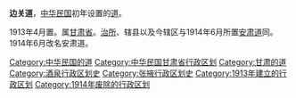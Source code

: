 '''边关道'''，[[中华民国|中华民国]]初年设置的[[道_(行政区划)|道]]。

1913年4月置。属[[甘肅省_(中華民國)|甘肃省]]。[[治所|治所]]、辖县以及今辖区与1914年6月所置[[安肃道|安肃道]]同。1914年6月改名安肃道。

{{中华民国大陆时期行政区划小作品}}
{{DEFAULTSORT:B}}
[[Category:中华民国的道|Category:中华民国的道]]
[[Category:中华民国甘肃省行政区划|Category:中华民国甘肃省行政区划]]
[[Category:甘肃的道|Category:甘肃的道]]
[[Category:酒泉行政区划史|Category:酒泉行政区划史]]
[[Category:张掖行政区划史|Category:张掖行政区划史]]
[[Category:1913年建立的行政区划|Category:1913年建立的行政区划]]
[[Category:1914年废除的行政区划|Category:1914年废除的行政区划]]